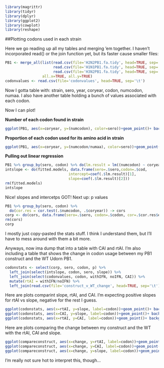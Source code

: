 ```r
library(magrittr)
library(tidyr)
library(dplyr)
library(ggplot2)
library(cowplot)
library(reshape)
```
##Plotting codons used in each strain

Here we go reading up all my tables and merging 'em together.  I haven't incorporated read() or the join function yet, but its faster cause smaller files:
```r
PB1 <- merge_all(list(read.csv(file='H2N2PB1.fa.tidy', head=TRUE, sep='\t'), 
                      read.csv(file='H1N1PB1.fa.tidy', head=TRUE, sep='\t'), 
                      read.csv(file='H3N2PB1.fa.tidy', head=TRUE, sep='\t')), 
                 all.x=TRUE, all.y=TRUE)
codonvalues <- read.csv(file='codonvalues', head=TRUE, sep='\t')
```

Now I gotta table with: strain, sero, year, coryear, codon, numcodon, numaa.  I also have another table holding a bunch of values associated with each codon.

Now I can plot!

__Number of each codon found in strain__
```r
ggplot(PB1, aes(x=coryear, y=(numcodon), color=sero))+geom_point()+ background_grid(major = "xy", minor = "none")+facet_wrap(~codon)
```


__Proportion of each codon used for its amino acid in strain__
```r
ggplot(PB1, aes(x=coryear, y=(numcodon/numaa), color=sero))+geom_point()+ background_grid(major = "xy", minor = "none")+facet_wrap(~codon)
```

__Pulling out linear regression__
```r
PB1 %>% group_by(sero, codon) %>% do(lm.result = lm((numcodon) ~ coryear, data=.)) -> fitted.models
intslope <- do(fitted.models, data.frame(sero=.$sero,codon=.$cod, 
                             intercept=coef(.$lm.result)[1], 
                             slope=coef(.$lm.result)[2]))
rm(fitted.models)
intslope
```

Nice!  slopes and intercetps GOT!
Next up: p values

```r
PB1 %>% group_by(sero, codon) %>%
  do(cor.res = cor.test(.$numcodon, .$coryear)) -> cors
corp <- do(cors, data.frame(sero=.$sero, codon=.$codon, cor=.$cor.res$estimate, p=.$cor.res$p.value))
rm(cors)
corp
```

I mostly just copy-pasted the stats stuff.  I think I understand them, but I'll have to mess around with them a bit more. 

Anyways, now ima dump that into a table with CAI and rtAI.  I'm also including a table that shows the change in codon usage between my PB1 construct and the WT Udorn PB1.

``` r
codonstats <- select(corp, sero, codon, p) %>% 
  left_join(select(intslope, codon, sero, slope)) %>% 
  left_join(select(codonvalues, codon, withIFN, noIFN, CAI)) %>% 
  mutate(rtAI = withIFN/noIFN) %>% 
  left_join(read.csv(file='construct_v_WT_change', head=TRUE, sep='\t'))
```

Here are plots comparint slope, rtAI, and CAI.  I'm expecting positive slopes for rtAI vs slope, negative for the rest I guess.

```r
ggplot(codonstats, aes(x=rtAI, y=slope, label=codon))+geom_point()+ background_grid(major = "xy", minor = "none")+geom_text(size = 5)+facet_wrap(~sero)
ggplot(codonstats, aes(x=CAI, y=slope, label=codon))+geom_point()+ background_grid(major = "xy", minor = "none")+geom_text(size = 5)+facet_wrap(~sero)
ggplot(codonstats, aes(x=rtAI, y=CAI, label=codon))+geom_point()+ background_grid(major = "xy", minor = "none")+geom_text(size = 5)+facet_wrap(~sero)
```

Here are plots comparing the change between my construct and the WT with the rtAI, CAI and slope.

```r
ggplot(compareconstruct, aes(x=change, y=rtAI, label=codon))+geom_point()+ background_grid(major = "xy", minor = "none")+geom_text(size = 5)+facet_wrap(~sero)
ggplot(compareconstruct, aes(x=change, y=CAI, label=codon))+geom_point()+ background_grid(major = "xy", minor = "none")+geom_text(size = 5)+facet_wrap(~sero)
ggplot(compareconstruct, aes(x=change, y=slope, label=codon))+geom_point()+ background_grid(major = "xy", minor = "none")+geom_text(size = 5)+facet_wrap(~sero)
```

I'm really not sure hot to interpret this, though...